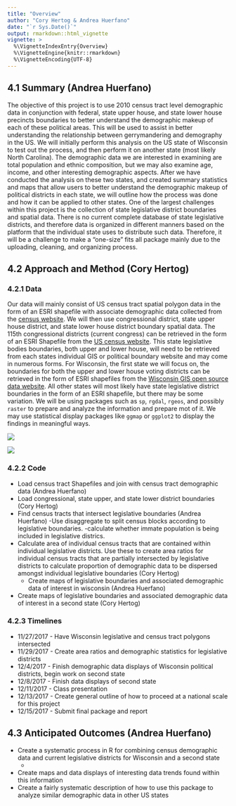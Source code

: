 ```yaml
---
title: "Overview"
author: "Cory Hertog & Andrea Huerfano"
date: "`r Sys.Date()`"
output: rmarkdown::html_vignette
vignette: >
  %\VignetteIndexEntry{Overview}
  %\VignetteEngine{knitr::rmarkdown}
  %\VignetteEncoding{UTF-8}
---
```


## 4.1 Summary (Andrea Huerfano)
The objective of this project is to use 2010 census tract level demographic data in conjunction with federal, state upper house, and state lower house precincts boundaries to better understand the demographic makeup of each of these political areas. This will be used to assist in better understanding the relationship between gerrymandering and demography in the US.  We will initially perform this analysis on the US state of Wisconsin to test out the process, and then perform it on another state (most likely North Carolina).  The demographic data we are interested in examining are total population and ethnic composition, but we may also examine age, income, and other interesting demographic aspects. After we have conducted the analysis on these two states, and created summary statistics and maps that allow users to better understand the demographic makeup of political districts in each state, we will outline how the process was done and how it can be applied to other states.  One of the largest challenges within this project is the collection of state legislative district boundaries and spatial data. There is no current complete database of state legislative districts, and therefore data is organized in different manners based on the platform that the individual state uses to distribute such data. Therefore, it will be a challenge to make a “one-size” fits all package mainly due to the uploading, cleaning, and organizing process.

## 4.2 Approach and Method (Cory Hertog)

### 4.2.1 Data 
Our data will mainly consist of US census tract spatial polygon data in the form of an ESRI shapefile with associate demographic data collected from the [census website](https://www.census.gov/geo/maps-data/data/tiger-data.html).  We will then use congressional district, state upper house district, and state lower house district boundary spatial data. The 115th  congressional districts (current congress) can be retrieved in the form of an ESRI Shapefile from the [US census website](https://www.census.gov/geo/reference/ansi_statetables.html). This state legislative bodies boundaries, both upper and lower house, will need to be retrieved from each states individual GIS or political boundary website and may come in numerous forms.  For Wisconsin, the first state we will focus on, the boundaries for both the upper and lower house voting districts can be retrieved in the form of ESRI shapefiles from the [Wisconsin GIS open source data website](http://data-ltsb.opendata.arcgis.com/).  All other states will most likely have state legislative district boundaries in the form of an ESRI shapefile, but there may be some variation. We will be using packages such as `sp`, `rgdal`, `rgeos`, and possibly `raster` to prepare and analyze the information and prepare mot of it. We may use statistical display packages like `ggmap` or `ggplot2` to display the findings in meaningful ways.

![](fig/WIdists_Base.png)

![](fig/Census_tracts.png)


### 4.2.2 Code
- Load census tract Shapefiles and join with census tract demographic data (Andrea Huerfano)
- Load congressional, state upper, and state lower district boundaries (Cory Hertog)
- Find census tracts that intersect legislative boundaries (Andrea Huerfano)
  -Use disaggregate to split census blocks according to legislative boundaries. 
  -calculate whether immate population is being included in legislative districs.
- Calculate area of individual census tracts that are contained within individual legislative districts. Use these to create area ratios for individual census tracts that are partially intersected by legislative districts to calculate proportion of demographic data to be dispersed amongst individual legislative boundaries (Cory Hertog)
  - Create maps of legislative boundaries and associated demographic data of interest in wisconsin (Andrea Huerfano)
- Create maps of legislative boundaries and associated demographic data of interest in a second state (Cory Hertog)

### 4.2.3  Timelines
- 11/27/2017 - Have Wisconsin legislative and census tract polygons intersected
- 11/29/2017 - Create area ratios and demographic statistics for legislative districts
- 12/4/2017 - Finish demographic data displays of Wisconsin political districts, begin work on second state
- 12/8/2017 - Finish data displays of second state
- 12/11/2017 - Class presentation
- 12/13/2017 - Create general outline of how to proceed at a national scale for this project
- 12/15/2017 - Submit final package and report


## 4.3 Anticipated Outcomes (Andrea Huerfano)
- Create a  systematic process in R for combining census demographic data and current legislative districts for Wisconsin and a second state
    -
- Create maps and data displays of interesting data trends found within this information
- Create a fairly systematic description of how to use this package to analyze similar demographic data in other US states

